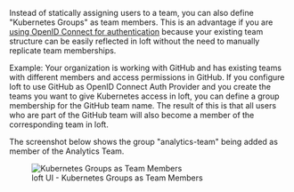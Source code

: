 Instead of statically assigning users to a team, you can also define "Kubernetes Groups" as team members. This is an advantage if you are [using OpenID Connect for authentication](../../auth/oidc.mdx) because your existing team structure can be easily reflected in loft without the need to manually replicate team memberships.

Example: Your organization is working with GitHub and has existing teams with different members and access permissions in GitHub. If you configure loft to use GitHub as OpenID Connect Auth Provider and you create the teams you want to give Kubernetes access in loft, you can define a group membership for the GitHub team name. The result of this is that all users who are part of the GitHub team will also become a member of the corresponding team in loft.

The screenshot below shows the group "analytics-team" being added as member of the Analytics Team.

<figure class="frame">
  <img src="/img/ui/auth/team-group-member.png" alt="Kubernetes Groups as Team Members" />
  <figcaption>loft UI - Kubernetes Groups as Team Members</figcaption>
</figure>
